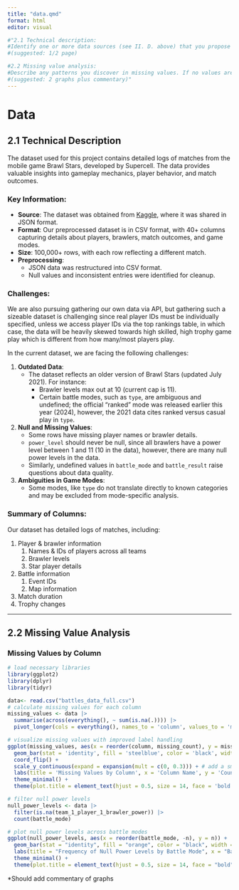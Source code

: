 ```yaml
---
title: "data.qmd"
format: html
editor: visual

#"2.1 Technical description:
#Identify one or more data sources (see II. D. above) that you propose to draw on for the project. For each, describe how the data are collected and by whom. Describe the format of the data, the frequency of updates, dimensions, and any other relevant information. Note any issues / problems with the data, either known or that you discover. Explain how you plan to import the data. Carefully document your sources with links to the precise data sources that you used. If that is not possible (for example if your data is not available online, then explain that clearly.)
#(suggested: 1/2 page)

#2.2 Missing value analysis:
#Describe any patterns you discover in missing values. If no values are missing, graphs should still be included showing that.
#(suggested: 2 graphs plus commentary)"
---
```


# Data

## 2.1 Technical Description

The dataset used for this project contains detailed logs of matches from the mobile game Brawl Stars, developed by Supercell. The data provides valuable insights into gameplay mechanics, player behavior, and match outcomes.

### Key Information:

-   **Source**: The dataset was obtained from [Kaggle](https://www.kaggle.com/datasets/sirwerto/brawlstars-battlelog/data), where it was shared in JSON format.
-   **Format**: Our preprocessed dataset is in CSV format, with 40+ columns capturing details about players, brawlers, match outcomes, and game modes.
-   **Size**: 100,000+ rows, with each row reflecting a different match.
-   **Preprocessing**:
    -   JSON data was restructured into CSV format.
    -   Null values and inconsistent entries were identified for cleanup.

### Challenges:

We are also pursuing gathering our own data via API, but gathering such a sizeable dataset is challenging since real player IDs must be individually specified, unless we access player IDs via the top rankings table, in which case, the data will be heavily skewed towards high skilled, high trophy game play which is different from how many/most players play.

In the current dataset, we are facing the following challenges:

1.  **Outdated Data**:
    -   The dataset reflects an older version of Brawl Stars (updated July 2021). For instance:
        -   Brawler levels max out at 10 (current cap is 11).
        -   Certain battle modes, such as `type`, are ambiguous and undefined; the official "ranked" mode was released earlier this year (2024), however, the 2021 data cites ranked versus casual play in `type`.
2.  **Null and Missing Values**:
    -   Some rows have missing player names or brawler details.
    -   `power_level` should never be null, since all brawlers have a power level between 1 and 11 (10 in the data), however, there are many null power levels in the data.
    -   Similarly, undefined values in `battle_mode` and `battle_result` raise questions about data quality.
3.  **Ambiguities in Game Modes**:
    -   Some modes, like `type` do not translate directly to known categories and may be excluded from mode-specific analysis.

### Summary of Columns:

Our dataset has detailed logs of matches, including:

1.  Player & brawler information
    1.  Names & IDs of players across all teams
    2.  Brawler levels
    3.  Star player details
2.  Battle information
    1.  Event IDs
    2.  Map information
3.  Match duration
4.  Trophy changes

------------------------------------------------------------------------

## 2.2 Missing Value Analysis

### Missing Values by Column

```r
# load necessary libraries
library(ggplot2)
library(dplyr)
library(tidyr)

data<- read.csv("battles_data_full.csv")
# calculate missing values for each column
missing_values <- data |> 
  summarise(across(everything(), ~ sum(is.na(.)))) |> 
  pivot_longer(cols = everything(), names_to = 'column', values_to = 'missing_count')

# visualize missing values with improved label handling
ggplot(missing_values, aes(x = reorder(column, missing_count), y = missing_count)) +
  geom_bar(stat = 'identity', fill = 'steelblue', color = 'black', width = 0.7) +
  coord_flip() +
  scale_y_continuous(expand = expansion(mult = c(0, 0.3))) + # add a small space above bars 
  labs(title = 'Missing Values by Column', x = 'Column Name', y = 'Count of Missing Values') +
  theme_minimal() +
  theme(plot.title = element_text(hjust = 0.5, size = 14, face = 'bold'), axis.text.y = element_text(size = 8, angle = 0, hjust = 1), axis.text.x = element_text(size = 10), axis.title = element_text(size = 12))
```

```r
# filter null power levels
null_power_levels <- data |> 
  filter(is.na(team_1_player_1_brawler_power)) |> 
  count(battle_mode)

# plot null power levels across battle modes
ggplot(null_power_levels, aes(x = reorder(battle_mode, -n), y = n)) +
  geom_bar(stat = "identity", fill = "orange", color = "black", width = 0.7) +
  labs(title = "Frequency of Null Power Levels by Battle Mode", x = "Battle Mode", y = "Count of Null Power Levels") +
  theme_minimal() +
  theme(plot.title = element_text(hjust = 0.5, size = 14, face = "bold"), axis.text.x = element_text(size = 10, angle = 45, hjust = 1), axis.title = element_text(size = 12))
```

\*Should add commentary of graphs
